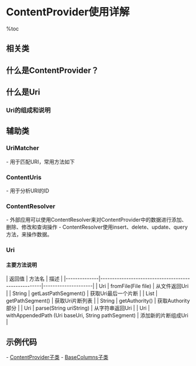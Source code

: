 = ContentProvider使用详解 =

%toc

== 相关类 ==
{{{class="brush:java"
import android.content.ContentProvider;
import android.content.ContentResolver;
import android.content.ContentUris;
import android.content.UriMatcher;
import android.net.Uri;
}}}

== 什么是ContentProvider？ ==
{{{class="brush:text"
当应用继承ContentProvider，并重写该类提供数据存储的方法，便可以向其他应用共享其数据。
使用该方法的好处是统一了数据访问的方法。
}}}

== 什么是Uri ==
{{{class="brush:text"
Uri表示需要操作的数据，主要包含两部分信息：
1. 需要操作的ContentProvider
2. 对哪些数据进行操作
}}}

=== Uri的组成和说明 ===
{{http:pic/uri.jpg}}

{{{class="brush:text"
1.scheme：ContentProvider（内容提供者）的scheme由Android规定为：content://。
2.主机名（或Authority）：用于唯一标识这个ContentProvider，外部调用者可以根据这个标识来找到它。
3.路径（path）：可以用来表示我们要操作的数据，路径的构建应根据业务而定，如下：
* 要操作contact表中id为10的记录，表示为:/contact/10
* 要操作contact表中id为10的记录的name字段，表示为:contact/10/name
* 要操作contact表中的所有记录，表示为:/contact
}}}

== 辅助类 ==
=== UriMatcher ===
- 用于匹配URI，常用方法如下

{{{class="brush:java"
//常量UriMatcher.NO_MATCH表示不匹配任何路径的返回码(-1)。
UriMatcher uriMatcher = new UriMatcher(UriMatcher.NO_MATCH);

//如果match()方法匹配content://com.changcheng.sqlite.provider.contactprovider/contact路径，返回匹配码为1
uriMatcher.addURI(“com.changcheng.sqlite.provider.contactprovider”, “contact”, 1);

//如果match()方法匹配content://com.changcheng.sqlite.provider.contactprovider/contact/230路径，返回匹配码为2
//#号为通配符
uriMatcher.addURI(“com.changcheng.sqlite.provider.contactprovider”, “contact/#”, 2);

//使用UriMatcher.match()方法对uri进行匹配，如果成功则返回匹配的ID，为addURI()方法的第三个参数
int id = uriMatcher.match(uri);
}}}

=== ContentUris ===
- 用于分析URI的ID

{{{class="brush:java"
// 为指定的URI添加ID
static Uri.Builder appendId(Uri.Builder  builder, long id)

// 解析出URI的ID
static long parseId(Uri  contentUri)

// 组合新的ID，从而生成URI
static Uri withAppendedId(Uri contentUri, long id)
}}}
 
=== ContentResolver ===
- 外部应用可以使用ContentResolver来对ContentProvider中的数据进行添加、删除、修改和查询操作
- ContentResolver使用insert、delete、update、query方法，来操作数据。

=== Uri ===
==== 主要方法说明 ====
| 返回值       | 方法名                                              | 描述                |
|--------------|-----------------------------------------------------|---------------------|
| Uri          | fromFile(File file)                                 | 从文件返回Uri       |
| String       | getLastPathSegment()                                | 获取Uri最后一个片断 |
| List<String> | getPathSegment()                                    | 获取Uri片断列表     |
| String       | getAuthority()                                      | 获取Authority部分   |
| Uri          | parse(String uriString)                             | 从字符串返回Uri     |
| Uri          | withAppendedPath  (Uri baseUri, String pathSegment) | 添加新的片断组成Uri |

== 示例代码 ==
- [[ContentProvider子类]]
- [[BaseColumns子类]]

